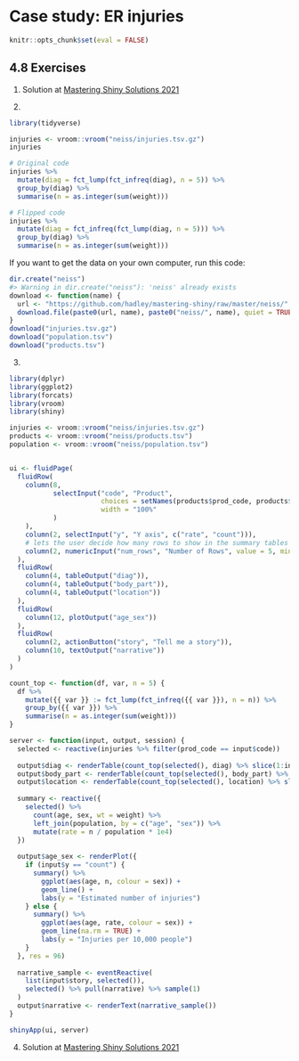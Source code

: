 # Case study: ER injuries

```r
knitr::opts_chunk$set(eval = FALSE)
```

## 4.8 Exercises {-}


::: {.rmdimportant}
1. Solution at [Mastering Shiny Solutions 2021](https://mastering-shiny-solutions.org/case-study-er-injuries.html#exercise-5.8.1) 
:::


2. 
```r
library(tidyverse)

injuries <- vroom::vroom("neiss/injuries.tsv.gz")
injuries

# Original code
injuries %>%
  mutate(diag = fct_lump(fct_infreq(diag), n = 5)) %>%
  group_by(diag) %>%
  summarise(n = as.integer(sum(weight)))

# Flipped code
injuries %>%
  mutate(diag = fct_infreq(fct_lump(diag, n = 5))) %>%
  group_by(diag) %>%
  summarise(n = as.integer(sum(weight)))
```

::: {.rmdcaution}
If you want to get the data on your own computer, run this code:
```r
dir.create("neiss")
#> Warning in dir.create("neiss"): 'neiss' already exists
download <- function(name) {
  url <- "https://github.com/hadley/mastering-shiny/raw/master/neiss/"
  download.file(paste0(url, name), paste0("neiss/", name), quiet = TRUE)
}
download("injuries.tsv.gz")
download("population.tsv")
download("products.tsv")
```

:::


3.
```r
library(dplyr)
library(ggplot2)
library(forcats)
library(vroom)
library(shiny)

injuries <- vroom::vroom("neiss/injuries.tsv.gz")
products <- vroom::vroom("neiss/products.tsv")
population <- vroom::vroom("neiss/population.tsv")


ui <- fluidPage(
  fluidRow(
    column(8,
           selectInput("code", "Product",
                       choices = setNames(products$prod_code, products$title),
                       width = "100%"
           )
    ),
    column(2, selectInput("y", "Y axis", c("rate", "count"))),
    # lets the user decide how many rows to show in the summary tables
    column(2, numericInput("num_rows", "Number of Rows", value = 5, min = 0, max = 6))
  ),
  fluidRow(
    column(4, tableOutput("diag")),
    column(4, tableOutput("body_part")),
    column(4, tableOutput("location"))
  ),
  fluidRow(
    column(12, plotOutput("age_sex"))
  ),
  fluidRow(
    column(2, actionButton("story", "Tell me a story")),
    column(10, textOutput("narrative"))
  )
)

count_top <- function(df, var, n = 5) {
  df %>%
    mutate({{ var }} := fct_lump(fct_infreq({{ var }}), n = n)) %>%
    group_by({{ var }}) %>%
    summarise(n = as.integer(sum(weight)))
}

server <- function(input, output, session) {
  selected <- reactive(injuries %>% filter(prod_code == input$code))
  
  output$diag <- renderTable(count_top(selected(), diag) %>% slice(1:input$num_rows), width = "100%")
  output$body_part <- renderTable(count_top(selected(), body_part) %>% slice(1:input$num_rows), width = "100%")
  output$location <- renderTable(count_top(selected(), location) %>% slice(1:input$num_rows), width = "100%")
  
  summary <- reactive({
    selected() %>%
      count(age, sex, wt = weight) %>%
      left_join(population, by = c("age", "sex")) %>%
      mutate(rate = n / population * 1e4)
  })
  
  output$age_sex <- renderPlot({
    if (input$y == "count") {
      summary() %>%
        ggplot(aes(age, n, colour = sex)) +
        geom_line() +
        labs(y = "Estimated number of injuries")
    } else {
      summary() %>%
        ggplot(aes(age, rate, colour = sex)) +
        geom_line(na.rm = TRUE) +
        labs(y = "Injuries per 10,000 people")
    }
  }, res = 96)
  
  narrative_sample <- eventReactive(
    list(input$story, selected()),
    selected() %>% pull(narrative) %>% sample(1)
  )
  output$narrative <- renderText(narrative_sample())
}

shinyApp(ui, server)
```


::: {.rmdimportant}
4. Solution at [Mastering Shiny Solutions 2021](https://mastering-shiny-solutions.org/case-study-er-injuries.html#exercise-5.8.4)
:::